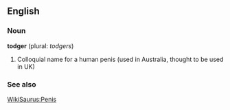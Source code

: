 ==English==
===Noun===

'''todger''' (plural: ''todgers'')

# Colloquial name for a human penis (used in Australia, thought to be used in UK)

===See also ===
[[WikiSaurus:Penis]]